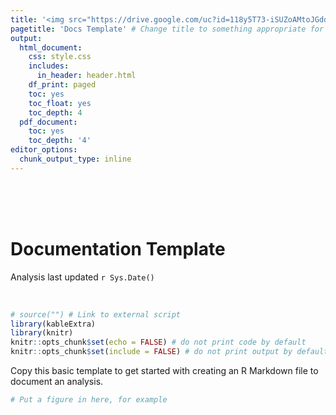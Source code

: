 ```yaml
---
title: '<img src="https://drive.google.com/uc?id=118y5T73-iSUZoAMtoJGddxq9QzD_GDKX" style="height:40px;float:left; margin:10px" /><img src="https://drive.google.com/uc?id=1fHQUzF3ZjaoHj9KQ33-94dK_X1hcmjzW" style="height:50px;float:left; margin:10px" />'
pagetitle: 'Docs Template' # Change title to something appropriate for your work
output:
  html_document:
    css: style.css
    includes:
      in_header: header.html
    df_print: paged
    toc: yes
    toc_float: yes
    toc_depth: 4
  pdf_document:
    toc: yes
    toc_depth: '4'
editor_options:
  chunk_output_type: inline
---
```


<br> 
<br>
<br>

# Documentation Template
Analysis last updated `r Sys.Date()`

<br>

```r
# source("") # Link to external script
library(kableExtra)
library(knitr)
knitr::opts_chunk$set(echo = FALSE) # do not print code by default
knitr::opts_chunk$set(include = FALSE) # do not print output by default
```


Copy this basic template to get started with creating an R Markdown file to document an analysis.


```r

# Put a figure in here, for example 

```

